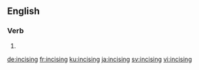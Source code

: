 ==English==

===Verb===
{{head|en|present participle}}

# {{present participle of|incise|lang=en|nocat=1}}

[[de:incising]]
[[fr:incising]]
[[ku:incising]]
[[ja:incising]]
[[sv:incising]]
[[vi:incising]]